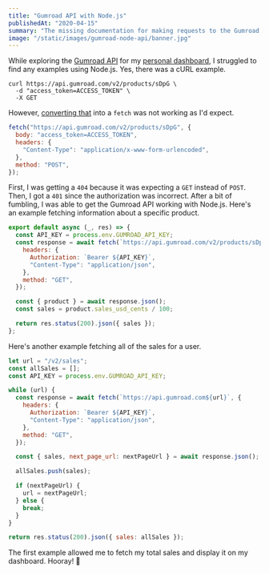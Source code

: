 ```yaml
---
title: "Gumroad API with Node.js"
publishedAt: "2020-04-15"
summary: "The missing documentation for making requests to the Gumroad API from Node.js."
image: "/static/images/gumroad-node-api/banner.jpg"
---
```



While exploring the [Gumroad API](https://gumroad.com/api) for my [personal dashboard](/dashboard),
I struggled to find any examples using Node.js. Yes, there was a cURL example.

```http
curl https://api.gumroad.com/v2/products/sDpG \
  -d "access_token=ACCESS_TOKEN" \
  -X GET
```

However, [converting that](https://kigiri.github.io/fetch/) into a `fetch` was not working as I'd expect.

```js
fetch("https://api.gumroad.com/v2/products/sDpG", {
  body: "access_token=ACCESS_TOKEN",
  headers: {
    "Content-Type": "application/x-www-form-urlencoded",
  },
  method: "POST",
});
```

First, I was getting a `404` because it was expecting a `GET` instead of `POST`.
Then, I got a `401` since the authorization was incorrect. After a bit of fumbling,
I was able to get the Gumroad API working with Node.js. Here's an example fetching
information about a specific product.

```js:pages/api/gumroad.js
export default async (_, res) => {
  const API_KEY = process.env.GUMROAD_API_KEY;
  const response = await fetch(`https://api.gumroad.com/v2/products/sDpG`, {
    headers: {
      Authorization: `Bearer ${API_KEY}`,
      "Content-Type": "application/json",
    },
    method: "GET",
  });

  const { product } = await response.json();
  const sales = product.sales_usd_cents / 100;

  return res.status(200).json({ sales });
};
```

Here's another example fetching all of the sales for a user.

```js
let url = "/v2/sales";
const allSales = [];
const API_KEY = process.env.GUMROAD_API_KEY;

while (url) {
  const response = await fetch(`https://api.gumroad.com${url}`, {
    headers: {
      Authorization: `Bearer ${API_KEY}`,
      "Content-Type": "application/json",
    },
    method: "GET",
  });

  const { sales, next_page_url: nextPageUrl } = await response.json();

  allSales.push(sales);

  if (nextPageUrl) {
    url = nextPageUrl;
  } else {
    break;
  }
}

return res.status(200).json({ sales: allSales });
```

The first example allowed me to fetch my total sales and display it on my dashboard. Hooray! 🎉


<Box mb={4}>
  <Gumroad />
</Box>

<ProjectCard
  title="jamstackfns"
  description="The best serverless functions for JAMstack applications. Deploy to Vercel or Netlify for your static site."
  href="https://jamstackfns.com/"
  icon="jamstackfns"
/>
